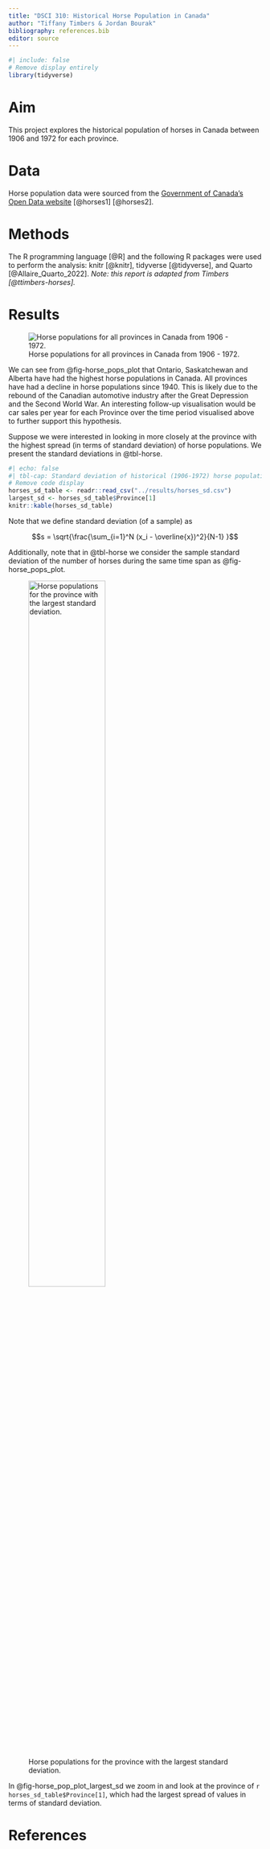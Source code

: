 ```yaml
---
title: "DSCI 310: Historical Horse Population in Canada"
author: "Tiffany Timbers & Jordan Bourak"
bibliography: references.bib
editor: source
---
```


```r
#| include: false
# Remove display entirely
library(tidyverse)
```

# Aim

This project explores the historical population of horses in Canada between 1906 and 1972 for each province.

# Data

Horse population data were sourced from the [Government of Canada's Open Data website](http://open.canada.ca/en/open-data) [@horses1] [@horses2].

# Methods

The R programming language [@R] and the following R packages were used to perform the analysis: knitr [@knitr], tidyverse [@tidyverse], and Quarto [@Allaire_Quarto_2022]. *Note: this report is adapted from Timbers [@ttimbers-horses].*

# Results

![Horse populations for all provinces in Canada from 1906 - 1972.](../results/horse_pops_plot.png){#fig-horse_pops_plot}

We can see from @fig-horse_pops_plot that Ontario, Saskatchewan and Alberta have had the highest horse populations in Canada. All provinces have had a decline in horse populations since 1940. This is likely due to the rebound of the Canadian automotive industry after the Great Depression and the Second World War. An interesting follow-up visualisation would be car sales per year for each Province over the time period visualised above to further support this hypothesis.

Suppose we were interested in looking in more closely at the province with the highest spread (in terms of standard deviation) of horse populations. We present the standard deviations in @tbl-horse.

```r
#| echo: false
#| tbl-cap: Standard deviation of historical (1906-1972) horse populations for each Canadian province.
# Remove code display
horses_sd_table <- readr::read_csv("../results/horses_sd.csv")
largest_sd <- horses_sd_table$Province[1]
knitr::kable(horses_sd_table)
```

Note that we define standard deviation (of a sample) as

$$s = \sqrt{\frac{\sum_{i=1}^N (x_i - \overline{x})^2}{N-1} }$$

Additionally, note that in @tbl-horse we consider the sample standard deviation of the number of horses during the same time span as @fig-horse_pops_plot.

![Horse populations for the province with the largest standard deviation.](../results/horse_pop_plot_largest_sd.png){#fig-horse_pop_plot_largest_sd width="60%"}

In @fig-horse_pop_plot_largest_sd we zoom in and look at the province of `r horses_sd_table$Province[1]`, which had the largest spread of values in terms of standard deviation.

# References
